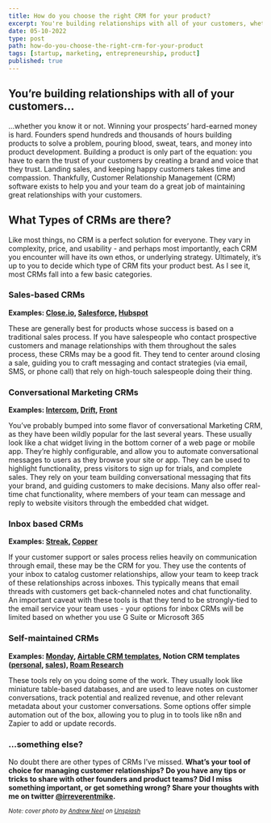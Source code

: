 ```yaml
---
title: How do you choose the right CRM for your product?
excerpt: You're building relationships with all of your customers, whether you know it or not. Setting up the right CRM for your product can help make those relationships stronger.
date: 05-10-2022
type: post
path: how-do-you-choose-the-right-crm-for-your-product
tags: [startup, marketing, entrepreneurship, product]
published: true
---
```


## You’re building relationships with all of your customers…

…whether you know it or not. Winning your prospects’ hard-earned money is hard. Founders spend hundreds and thousands of hours building products to solve a problem, pouring blood, sweat, tears, and money into product development. Building a product is only part of the equation: you have to earn the trust of your customers by creating a brand and voice that they trust. Landing sales, and keeping happy customers takes time and compassion. Thankfully, Customer Relationship Management (CRM) software exists to help you and your team do a great job of maintaining great relationships with your customers.

## What Types of CRMs are there?

Like most things, no CRM is a perfect solution for everyone. They vary in complexity, price, and usability - and perhaps most importantly, each CRM you encounter will have its own ethos, or underlying strategy. Ultimately, it’s up to you to decide which type of CRM fits your product best. As I see it, most CRMs fall into a few basic categories.

### Sales-based CRMs

**Examples: [Close.io](https://close.io), [Salesforce](https://salesforce.com), [Hubspot](https://hubspot.com)**

These are generally best for products whose success is based on a traditional sales process. If you have salespeople who contact prospective customers and manage relationships with them throughout the sales process, these CRMs may be a good fit. They tend to center around closing a sale, guiding you to craft messaging and contact strategies (via email, SMS, or phone call) that rely on high-touch salespeople doing their thing.

### Conversational Marketing CRMs

**Examples: [Intercom](https://intercom.com), [Drift](https://drift.com), [Front](https://front.com)**

You’ve probably bumped into some flavor of conversational Marketing CRM, as they have been wildly popular for the last several years. These usually look like a chat widget living in the bottom corner of a web page or mobile app. They’re highly configurable, and allow you to automate conversational messages to users as they browse your site or app. They can be used to highlight functionality, press visitors to sign up for trials, and complete sales. They rely on your team building conversational messaging that fits your brand, and guiding customers to make decisions. Many also offer real-time chat functionality, where members of your team can message and reply to website visitors through the embedded chat widget.

### Inbox based CRMs

**Examples: [Streak](https://www.streak.com/), [Copper](https://copper.com)**

If your customer support or sales process relies heavily on communication through email, these may be the CRM for you. They use the contents of your inbox to catalog customer relationships, allow your team to keep track of these relationships across inboxes. This typically means that email threads with customers get back-channeled notes and chat functionality. An important caveat with these tools is that they tend to be strongly-tied to the email service your team uses - your options for inbox CRMs will be limited based on whether you use G Suite or Microsoft 365

### Self-maintained CRMs

**Examples: [Monday](https://monday.com), [Airtable CRM templates](https://www.streak.com/), Notion CRM templates ([personal](https://www.notion.so/templates/personal-crm), [sales](https://www.notion.so/templates/sales-crm)), [Roam Research](https://roambrain.com/personal-crm/)**

These tools rely on you doing some of the work. They usually look like miniature table-based databases, and are used to leave notes on customer conversations, track potential and realized revenue, and other relevant metadata about your customer conversations. Some options offer simple automation out of the box, allowing you to plug in to tools like n8n and Zapier to add or update records.

### …something else?

No doubt there are other types of CRMs I’ve missed. **What’s your tool of choice for managing customer relationships? Do you have any tips or tricks to share with other founders and product teams? Did I miss something important, or get something wrong? Share your thoughts with me on twitter [@irreverentmike](https://twitter.com/irreverentmike).**

<small>

_Note: cover photo by [Andrew Neel](https://unsplash.com/@andrewtneel?utm_source=unsplash&utm_medium=referral&utm_content=creditCopyText) on [Unsplash](https://unsplash.com)_

</small>
